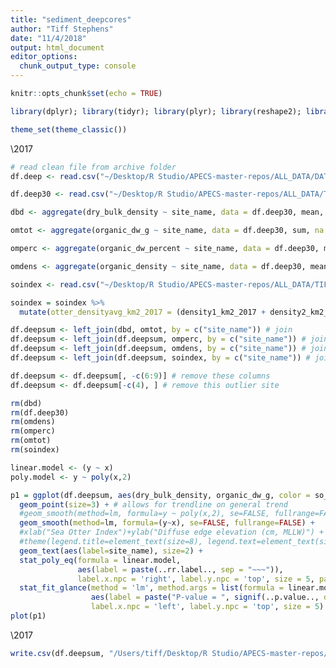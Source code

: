 ```yaml
---
title: "sediment_deepcores"
author: "Tiff Stephens"
date: "11/4/2018"
output: html_document
editor_options: 
  chunk_output_type: console
---
```


```r
knitr::opts_chunk$set(echo = TRUE)
```

```r
library(dplyr); library(tidyr); library(plyr); library(reshape2); library(lubridate); library(ggplot2); library(DT); library(leaflet); library(htmlwidgets); library(htmltools); library(shiny); library(mapview); library(sp); library(sf); library(knitr); library(cowplot); library(ggpmisc); library(DT); library(plyr); library(magick)

theme_set(theme_classic())
```




\2017 
\data
```r
# read clean file from archive folder
df.deep <- read.csv("~/Desktop/R Studio/APECS-master-repos/ALL_DATA/DATA_ARCHIVING/2017/sediment_matter_2017/sediment_matter_2017_CLEANDATA.csv", stringsAsFactors = FALSE, header = TRUE)

df.deep30 <- read.csv("~/Desktop/R Studio/APECS-master-repos/ALL_DATA/TIFF_sediment/depth_30cm.csv", stringsAsFactors = FALSE, header = TRUE)
```

```r
dbd <- aggregate(dry_bulk_density ~ site_name, data = df.deep30, mean, na.rm = TRUE) # calculate mean dry bulk density per site

omtot <- aggregate(organic_dw_g ~ site_name, data = df.deep30, sum, na.rm = TRUE) # calculate mean dry bulk density per site

omperc <- aggregate(organic_dw_percent ~ site_name, data = df.deep30, mean, na.rm = TRUE) # calculate mean dry bulk density per site

omdens <- aggregate(organic_density ~ site_name, data = df.deep30, mean, na.rm = TRUE) # calculate mean dry bulk density per site
```

```r
soindex <- read.csv("~/Desktop/R Studio/APECS-master-repos/ALL_DATA/TIFF_sediment/sea_otter_index_2017.csv", stringsAsFactors = FALSE, header = TRUE)

soindex = soindex %>% 
  mutate(otter_densityavg_km2_2017 = (density1_km2_2017 + density2_km2_2017) / 2)
```



```r
df.deepsum <- left_join(dbd, omtot, by = c("site_name")) # join
df.deepsum <- left_join(df.deepsum, omperc, by = c("site_name")) # join
df.deepsum <- left_join(df.deepsum, omdens, by = c("site_name")) # join
df.deepsum <- left_join(df.deepsum, soindex, by = c("site_name")) # join

df.deepsum <- df.deepsum[, -c(6:9)] # remove these columns
df.deepsum <- df.deepsum[-c(4), ] # remove this outlier site

rm(dbd)
rm(df.deep30)
rm(omdens)
rm(omperc)
rm(omtot)
rm(soindex)
```

```r
linear.model <- (y ~ x)
poly.model <- y ~ poly(x,2)

p1 = ggplot(df.deepsum, aes(dry_bulk_density, organic_dw_g, color = so_index)) +
  geom_point(size=3) + # allows for trendline on general trend
  #geom_smooth(method=lm, formula=y ~ poly(x,2), se=FALSE, fullrange=FALSE) +
  geom_smooth(method=lm, formula=(y~x), se=FALSE, fullrange=FALSE) +
  #xlab("Sea Otter Index")+ylab("Diffuse edge elevation (cm, MLLW)") +
  #theme(legend.title=element_text(size=8), legend.text=element_text(size=8)) +
  geom_text(aes(label=site_name), size=2) +
  stat_poly_eq(formula = linear.model, 
               aes(label = paste(..rr.label.., sep = "~~~")), 
               label.x.npc = 'right', label.y.npc = 'top', size = 5, parse = TRUE) +
  stat_fit_glance(method = 'lm', method.args = list(formula = linear.model), geom = 'text',
                  aes(label = paste("P-value = ", signif(..p.value.., digits = 3), sep = "")),
                  label.x.npc = 'left', label.y.npc = 'top', size = 5)
plot(p1)
```







\2017
\data
```r
write.csv(df.deepsum, "/Users/tiff/Desktop/R Studio/APECS-master-repos/ALL_DATA/TIFF_sediment/2017_matter_summary.csv", row.names = TRUE)
```



